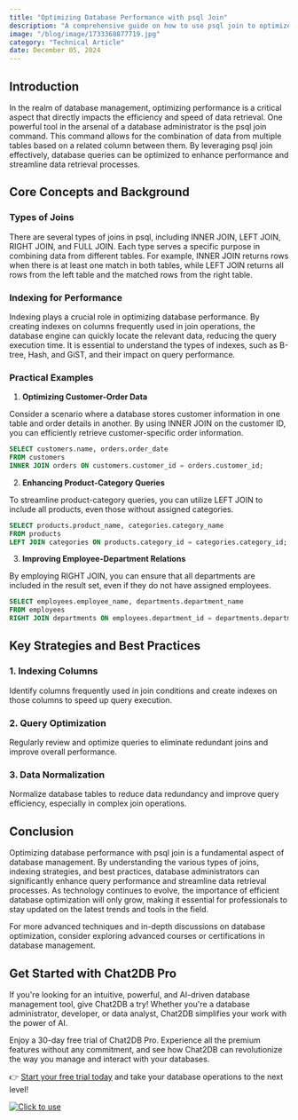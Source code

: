 ```yaml
---
title: "Optimizing Database Performance with psql Join"
description: "A comprehensive guide on how to use psql join to optimize database performance, including key strategies, practical examples, and best practices."
image: "/blog/image/1733368877719.jpg"
category: "Technical Article"
date: December 05, 2024
---
```


## Introduction

In the realm of database management, optimizing performance is a critical aspect that directly impacts the efficiency and speed of data retrieval. One powerful tool in the arsenal of a database administrator is the psql join command. This command allows for the combination of data from multiple tables based on a related column between them. By leveraging psql join effectively, database queries can be optimized to enhance performance and streamline data retrieval processes.

## Core Concepts and Background

### Types of Joins

There are several types of joins in psql, including INNER JOIN, LEFT JOIN, RIGHT JOIN, and FULL JOIN. Each type serves a specific purpose in combining data from different tables. For example, INNER JOIN returns rows when there is at least one match in both tables, while LEFT JOIN returns all rows from the left table and the matched rows from the right table.

### Indexing for Performance

Indexing plays a crucial role in optimizing database performance. By creating indexes on columns frequently used in join operations, the database engine can quickly locate the relevant data, reducing the query execution time. It is essential to understand the types of indexes, such as B-tree, Hash, and GiST, and their impact on query performance.

### Practical Examples

1. **Optimizing Customer-Order Data**

Consider a scenario where a database stores customer information in one table and order details in another. By using INNER JOIN on the customer ID, you can efficiently retrieve customer-specific order information.

```sql
SELECT customers.name, orders.order_date
FROM customers
INNER JOIN orders ON customers.customer_id = orders.customer_id;
```

2. **Enhancing Product-Category Queries**

To streamline product-category queries, you can utilize LEFT JOIN to include all products, even those without assigned categories.

```sql
SELECT products.product_name, categories.category_name
FROM products
LEFT JOIN categories ON products.category_id = categories.category_id;
```

3. **Improving Employee-Department Relations**

By employing RIGHT JOIN, you can ensure that all departments are included in the result set, even if they do not have assigned employees.

```sql
SELECT employees.employee_name, departments.department_name
FROM employees
RIGHT JOIN departments ON employees.department_id = departments.department_id;
```

## Key Strategies and Best Practices

### 1. Indexing Columns

Identify columns frequently used in join conditions and create indexes on those columns to speed up query execution.

### 2. Query Optimization

Regularly review and optimize queries to eliminate redundant joins and improve overall performance.

### 3. Data Normalization

Normalize database tables to reduce data redundancy and improve query efficiency, especially in complex join operations.

## Conclusion

Optimizing database performance with psql join is a fundamental aspect of database management. By understanding the various types of joins, indexing strategies, and best practices, database administrators can significantly enhance query performance and streamline data retrieval processes. As technology continues to evolve, the importance of efficient database optimization will only grow, making it essential for professionals to stay updated on the latest trends and tools in the field.

For more advanced techniques and in-depth discussions on database optimization, consider exploring advanced courses or certifications in database management.

## Get Started with Chat2DB Pro

If you're looking for an intuitive, powerful, and AI-driven database management tool, give Chat2DB a try! Whether you're a database administrator, developer, or data analyst, Chat2DB simplifies your work with the power of AI.

Enjoy a 30-day free trial of Chat2DB Pro. Experience all the premium features without any commitment, and see how Chat2DB can revolutionize the way you manage and interact with your databases.

👉 [Start your free trial today](https://chat2db.ai/pricing) and take your database operations to the next level!


[![Click to use](/image/blog/bg/chat2db.jpg)](https://chat2db.ai)
